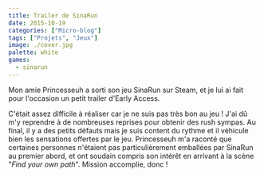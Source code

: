 ```yaml
---
title: Trailer de SinaRun
date: 2015-10-19
categories: ["Micro-blog"]
tags: ["Projets", "Jeux"]
image: ./cover.jpg
palette: white
games:
  - sinarun
---
```


Mon amie Princesseuh a sorti son jeu SinaRun sur Steam, et je lui ai fait pour l'occasion un petit trailer d'Early Access.


<YouTube id="2bWYz-8PdaY" />

C'était assez difficile à réaliser car je ne suis pas très bon au jeu ! J'ai dû m'y reprendre à de nombreuses reprises pour obtenir des rush sympas. Au final, il y a des petits défauts mais je suis content du rythme et il véhicule bien les sensations offertes par le jeu. Princesseuh m'a raconté que certaines personnes n'étaient pas particulièrement emballées par SinaRun au premier abord, et ont soudain compris son intérêt en arrivant à la scène "_Find your own path_". Mission accomplie, donc !
